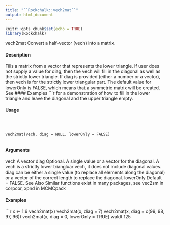 ```yaml
---
title: "``Rockchalk::vech2mat``"
output: html_document
---
```


```r
knitr::opts_chunk$set(echo = TRUE)
library(Rockchalk)
```

vech2mat Convert a half-vector (vech) into a matrix.

#### Description

Fills a matrix from a vector that represents the lower triangle. If user does not supply a value for
diag, then the vech will fill in the diagonal as well as the strictly lower triangle. If diag is provided
(either a number or a vector), then vech is for the strictly lower triangular part. The default value
for lowerOnly is FALSE, which means that a symmetric matrix will be created. See 
#### Examples
```r

 for
a demonstration of how to fill in the lower triangle and leave the diagonal and the upper triangle
empty.

#### Usage
<pre><code>


vech2mat(vech, diag = NULL, lowerOnly = FALSE)

</code></pre>
#### Arguments

vech A vector
diag Optional. A single value or a vector for the diagonal. A vech is a strictly lower
triangluar vech, it does not include diagonal values. diag can be either a single
value (to replace all elements along the diagonal) or a vector of the correct length
to replace the diagonal.
lowerOnly Default = FALSE.
See Also
Similar functions exist in many packages, see vec2sm in corpcor, xpnd in MCMCpack

#### Examples
```r


x <- 1:6
vech2mat(x)
vech2mat(x, diag = 7)
vech2mat(x, diag = c(99, 98, 97, 96))
vech2mat(x, diag = 0, lowerOnly = TRUE)
waldt 125
